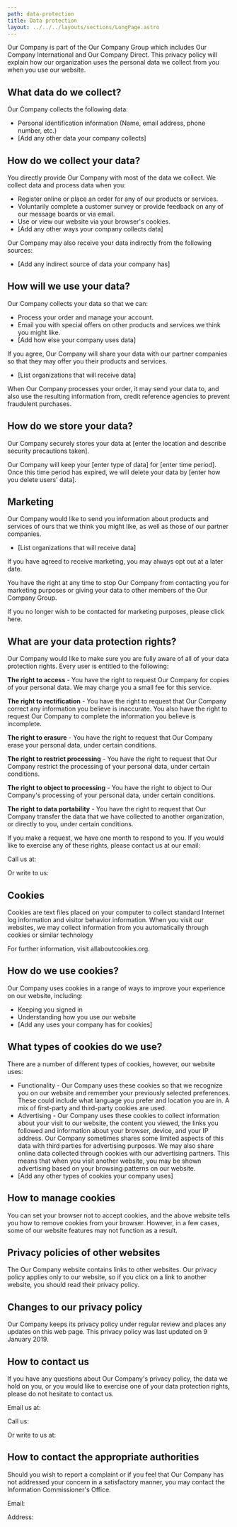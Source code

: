 ```yaml
---
path: data-protection
title: Data protection
layout: ../../../layouts/sections/LongPage.astro
---
```


Our Company is part of the Our Company Group which includes Our Company
International and Our Company Direct. This privacy policy will explain how our
organization uses the personal data we collect from you when you use our
website.

## What data do we collect?

Our Company collects the following data:

*   Personal identification information (Name, email address, phone number,
    etc.)
*   \[Add any other data your company collects\]

## How do we collect your data?

You directly provide Our Company with most of the data we collect. We collect
data and process data when you:

*   Register online or place an order for any of our products or services.
*   Voluntarily complete a customer survey or provide feedback on any of our
    message boards or via email.
*   Use or view our website via your browser's cookies.
*   \[Add any other ways your company collects data\]

Our Company may also receive your data indirectly from the following sources:

*   \[Add any indirect source of data your company has\]

## How will we use your data?

Our Company collects your data so that we can:

*   Process your order and manage your account.
*   Email you with special offers on other products and services we think you
    might like.
*   \[Add how else your company uses data\]

If you agree, Our Company will share your data with our partner companies so
that they may offer you their products and services.

*   \[List organizations that will receive data\]

When Our Company processes your order, it may send your data to, and also use
the resulting information from, credit reference agencies to prevent fraudulent
purchases.

## How do we store your data?

Our Company securely stores your data at \[enter the location and describe
security precautions taken\].

Our Company will keep your \[enter type of data\] for \[enter time period\].
Once this time period has expired, we will delete your data by \[enter how you
delete users' data\].

## Marketing

Our Company would like to send you information about products and services of
ours that we think you might like, as well as those of our partner companies.

*   \[List organizations that will receive data\]

If you have agreed to receive marketing, you may always opt out at a later
date.

You have the right at any time to stop Our Company from contacting you for
marketing purposes or giving your data to other members of the Our Company
Group.

If you no longer wish to be contacted for marketing purposes, please click
here.

## What are your data protection rights?

Our Company would like to make sure you are fully aware of all of your data
protection rights. Every user is entitled to the following:

**The right to access** - You have the right to request Our Company for copies
of your personal data. We may charge you a small fee for this service.

**The right to rectification** - You have the right to request that Our Company
correct any information you believe is inaccurate. You also have the right to
request Our Company to complete the information you believe is incomplete.

**The right to erasure** - You have the right to request that Our Company erase
your personal data, under certain conditions.

**The right to restrict processing** - You have the right to request that Our
Company restrict the processing of your personal data, under certain
conditions.

**The right to object to processing** - You have the right to object to Our
Company's processing of your personal data, under certain conditions.

**The right to data portability** - You have the right to request that Our
Company transfer the data that we have collected to another organization, or
directly to you, under certain conditions.

If you make a request, we have one month to respond to you. If you would like
to exercise any of these rights, please contact us at our email:

Call us at:

Or write to us:

## Cookies

Cookies are text files placed on your computer to collect standard Internet log
information and visitor behavior information. When you visit our websites, we
may collect information from you automatically through cookies or similar
technology

For further information, visit allaboutcookies.org.

## How do we use cookies?

Our Company uses cookies in a range of ways to improve your experience on our
website, including:

*   Keeping you signed in
*   Understanding how you use our website
*   \[Add any uses your company has for cookies\]

## What types of cookies do we use?

There are a number of different types of cookies, however, our website uses:

*   Functionality - Our Company uses these cookies so that we recognize you on
    our website and remember your previously selected preferences. These could
    include what language you prefer and location you are in. A mix of
    first-party and third-party cookies are used.
*   Advertising - Our Company uses these cookies to collect information about
    your visit to our website, the content you viewed, the links you followed
    and information about your browser, device, and your IP address. Our
    Company sometimes shares some limited aspects of this data with third
    parties for advertising purposes. We may also share online data collected
    through cookies with our advertising partners. This means that when you
    visit another website, you may be shown advertising based on your browsing
    patterns on our website.
*   \[Add any other types of cookies your company uses\]

## How to manage cookies

You can set your browser not to accept cookies, and the above website tells you
how to remove cookies from your browser. However, in a few cases, some of our
website features may not function as a result.

## Privacy policies of other websites

The Our Company website contains links to other websites. Our privacy policy
applies only to our website, so if you click on a link to another website, you
should read their privacy policy.

## Changes to our privacy policy

Our Company keeps its privacy policy under regular review and places any
updates on this web page. This privacy policy was last updated on 9 January
2019.

## How to contact us

If you have any questions about Our Company's privacy policy, the data we hold
on you, or you would like to exercise one of your data protection rights,
please do not hesitate to contact us.

Email us at:

Call us:

Or write to us at:

## How to contact the appropriate authorities

Should you wish to report a complaint or if you feel that Our Company has not
addressed your concern in a satisfactory manner, you may contact the
Information Commissioner's Office.

Email:

Address:

